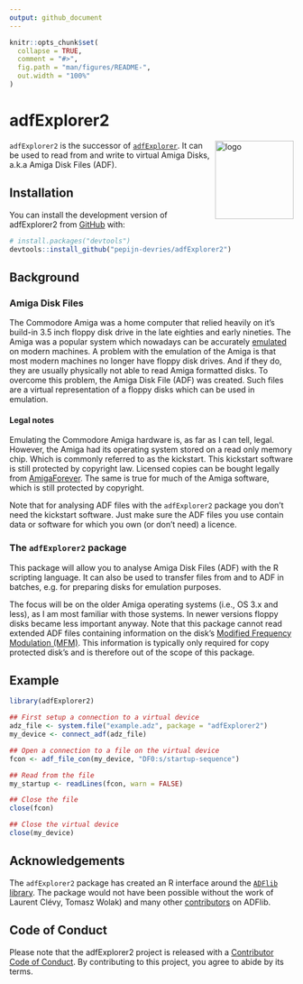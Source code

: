 ```yaml
---
output: github_document
---
```


```r
knitr::opts_chunk$set(
  collapse = TRUE,
  comment = "#>",
  fig.path = "man/figures/README-",
  out.width = "100%"
)
```

# adfExplorer2

<!-- badges: start -->
<!-- badges: end -->

<img src="man/figures/logo.svg" align="right" height="139" copyright="cc-sa" alt="logo" />

`adfExplorer2` is the successor of [`adfExplorer`](https://pepijn-devries.github.io/adfExplorer/).
It can be used to read from and write to virtual Amiga Disks, a.k.a Amiga Disk Files (ADF).

## Installation

You can install the development version of adfExplorer2 from [GitHub](https://github.com/) with:

``` r
# install.packages("devtools")
devtools::install_github("pepijn-devries/adfExplorer2")
```
## Background

### Amiga Disk Files

The Commodore Amiga was a home computer that relied heavily on it's
build-in 3.5 inch floppy disk drive in the late eighties and early
nineties. The Amiga was a popular system which nowadays can 
be accurately [emulated](https://en.wikipedia.org/wiki/Amiga_emulation)
on modern machines. A problem with the emulation of the Amiga
is that most modern machines no longer have floppy disk drives.
And if they do, they are usually physically not able to read
Amiga formatted disks. To overcome this problem, the Amiga Disk File
(ADF) was created. Such files are a virtual representation of a
floppy disks which can be used in emulation.

#### Legal notes

Emulating the Commodore Amiga hardware is, as far as I can tell, legal.
However, the Amiga had its operating system stored on a read only memory
chip. Which is commonly referred to as the kickstart. This kickstart software
is still protected by copyright law. Licensed copies can be bought legally
from [AmigaForever](https://www.amigaforever.com). The same is true for much of the
Amiga software, which is still protected by copyright.

Note that for analysing ADF files with the `adfExplorer2` package you don't
need the kickstart software. Just make sure the ADF files you use contain
data or software for which you own (or don't need) a licence. 

### The `adfExplorer2` package

This package will allow you to analyse Amiga Disk Files (ADF) with
the R scripting language. It can also be used to transfer files
from and to ADF in batches, e.g. for preparing disks for emulation 
purposes.

The focus will be on the older Amiga operating systems (i.e.,
OS 3.x and less), as I am most familiar with those systems. In
newer versions floppy disks became less important anyway.
Note that this package cannot read extended ADF files containing
information on the disk's
[Modified Frequency Modulation (MFM)](https://en.wikipedia.org/wiki/Modified_Frequency_Modulation).
This information is typically only required for copy protected disk's
and is therefore out of the scope of this package.

## Example

```r
library(adfExplorer2)

## First setup a connection to a virtual device
adz_file <- system.file("example.adz", package = "adfExplorer2")
my_device <- connect_adf(adz_file)

## Open a connection to a file on the virtual device
fcon <- adf_file_con(my_device, "DF0:s/startup-sequence")

## Read from the file
my_startup <- readLines(fcon, warn = FALSE)

## Close the file
close(fcon)

## Close the virtual device
close(my_device)
```

## Acknowledgements

The `adfExplorer2` package has created an R interface around the [`ADFlib` library](https://github.com/lclevy/ADFlib).
The package would not have been possible without the work of Laurent Clévy,
Tomasz Wolak) and many other
[contributors](https://github.com/lclevy/ADFlib/blob/master/AUTHORS) on ADFlib.

## Code of Conduct
Please note that the adfExplorer2 project is released with a [Contributor Code of Conduct](https://contributor-covenant.org/version/2/1/CODE_OF_CONDUCT.html). By contributing to this project, you agree to abide by its terms.
